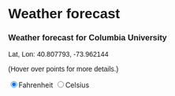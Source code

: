 # Weather forecast

<script src="https://d3js.org/d3.v7.js"></script>
<style>
  * {
    font-family: sans-serif;
    }
  text {
    font-size: 12px;
    }
</style>

<h3>Weather forecast for Columbia University</h3>
<p>Lat, Lon: 40.807793, -73.962144</p>
<p>(Hover over points for more details.)</p>
<input type="radio" name="tempscale" value="F" checked="true">Fahrenheit
<input type="radio" name="tempscale" value="C">Celsius
<div id="plot"></div>

<script type="text/javascript">

// Width and height
const w = 700;
const h = 300;
const margin = {top: 25, right: 100, bottom: 50, left: 100};
const innerHeight = h - margin.top - margin.bottom;
const innerWidth = w - margin.left - margin.right;

// create "placeholder" image
const icon = d3.select("div#plot")
.append("div")
.append("img")
.attr("src", "https://github.com/jtr13/d3book/blob/main/images/blank86x86.png?raw=true")
.style("padding-left", w/2 - 43 + "px");    
  
// create SVG element
const svg = d3.select("div#plot")
  .append("svg")
    .attr("width", w)
    .attr("height", h)
  
// create background rectangle
svg.append("rect")
.attr("width", w)
.attr("height", h)
.attr("fill", "#e7f5fe");

// create caption
d3.select("div#plot")  
.append("div")
  .style("padding", "10px")
.append("a")
.attr("href", "https://www.weather.gov/documentation/services-web-api")
.text("Data source: https://www.weather.gov/documentation/services-web-api");

// create plot group  
svg.append("g")
  .attr("id", "plot")
  .attr("transform", `translate (${margin.left}, ${margin.top})`);

d3.json("https://api.weather.gov/gridpoints/OKX/33,38/forecast").then(function(data) {

// filter for isDaytime equals "true"
const dataset = data.properties.periods.filter(d => d.isDaytime);

const tempscale = "F";
// create new property with celsius temperature
dataset.forEach(d => d.celsius = (d.temperature - 32) * 5/9);

xScale = d3.scaleLinear()
.domain([d3.min(dataset.map(d => d.temperature - 9)),
         d3.max(dataset.map(d => d.temperature + 9))])
.range([0, innerWidth]);

yScale = d3.scaleBand()
.domain(dataset.map(d => d.name))
.range([0, innerHeight]);

xAxis = d3.axisBottom()
.scale(xScale);
  
yAxis = d3.axisLeft()
.scale(yScale);

// Generate guide lines
svg.select("g#plot")
  .selectAll("line")
  .data(dataset)
  .enter()
  .append("line")
    .attr("x1", 0)
    .attr("x2", innerWidth)
    .attr("y1", d => yScale(d.name) + .5*yScale.bandwidth())
    .attr("y2", d => yScale(d.name) + .5*yScale.bandwidth())
    .attr("stroke", "#ddd")
    .attr("stroke-width", 1);

// Create circles
svg.select("g#plot")
  .selectAll("circle")
  .data(dataset)
  .enter()
  .append("circle")
    .attr("cx", d => xScale(d.temperature))
    .attr("cy", d => yScale(d.name) + .5 * yScale.bandwidth())
    .attr("r", 3)
    .on("mouseover", function(event, d) {
        const xcoord = +d3.select(event.currentTarget).attr("cx") + 5
        const ycoord = +d3.select(event.currentTarget).attr("cy") - 5
        svg.select("g#plot")
          .append("text")
          .attr("id", "tooltip")
          .attr("x", xcoord)
          .attr("y", ycoord)
          .text(d.shortForecast);
        icon
          .attr("src", d.icon);
     })
     .on("mouseout", function() {
         d3.select("#tooltip")
           .remove();
         icon
           .attr("src", "https://github.com/jtr13/d3book/blob/main/images/blank86x86.png?raw=true");
     }
     );

// create x-axis
svg.select("g#plot")
  .append("g")
  .attr("id", "xaxis")
  .attr("transform", `translate (0, ${innerHeight})`)
  .call(xAxis);
  
// create x-axis label
svg.select("g#plot")
  .append("text") 
    .attr("id", "xlab")
    .attr("x", innerWidth/2)
    .attr("y", innerHeight + .75 * margin.bottom)
    .attr("text-anchor", "middle")
    .text("temperature (Fahrenheit)");

// create y-axis      
svg.select("g#plot")
  .append("g")
  .call(yAxis)    
        
// get value of radio button on click
d3.selectAll("input")
.on("click", function(event) { 
    const tempscale = event.currentTarget.value; 
    if (tempscale == "C") {
    // update xScale domain
        xScale.domain([d3.min(dataset.map(d => d.celsius - 5)),
                       d3.max(dataset.map(d => d.celsius + 5))]);  
    // update x-axis label
        svg.select("#xlab")
          .text("temperature (Celsius)")
    // update cx value of circles
        svg.selectAll("circle")
          .attr("cx", d => xScale(d.celsius))
    } else {
    // update xScale domain
        xScale.domain([d3.min(dataset.map(d => d.temperature - 9)),
                       d3.max(dataset.map(d => d.temperature + 9))]);  
    // update x-axis label
        svg.select("#xlab")
          .text("temperature (Fahrenheit)")      
    // update cx value of circles
        svg.selectAll("circle")
          .attr("cx", d => xScale(d.temperature))
    };
  // update x-axis
  svg.select("#xaxis")
    .call(xAxis); 

  }) // end .on
}) // end d3.json

.catch(function(error){
  d3.select("svg")
    .append("text")
    .style("font-size", "24px")
    .attr("x", "100")
    .attr("y", "100")
    .text("Error loading data");
});

</script>

